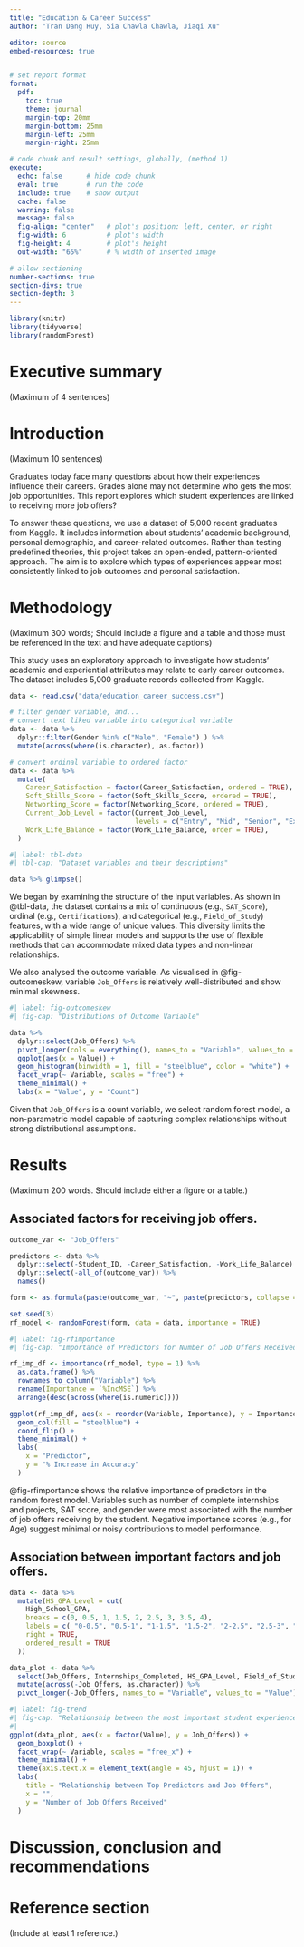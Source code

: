 ```yaml
---
title: "Education & Career Success"
author: "Tran Dang Huy, Sia Chawla Chawla, Jiaqi Xu"

editor: source
embed-resources: true


# set report format 
format:
  pdf:
    toc: true
    theme: journal
    margin-top: 20mm
    margin-bottom: 25mm
    margin-left: 25mm
    margin-right: 25mm

# code chunk and result settings, globally, (method 1)
execute: 
  echo: false      # hide code chunk
  eval: true       # run the code
  include: true    # show output
  cache: false     
  warning: false
  message: false
  fig-align: "center"   # plot's position: left, center, or right
  fig-width: 6          # plot's width
  fig-height: 4         # plot's height
  out-width: "65%"      # % width of inserted image

# allow sectioning
number-sections: true
section-divs: true
section-depth: 3
---
```



```r
library(knitr)
library(tidyverse)
library(randomForest)
```


# Executive summary {#sec-summary}
(Maximum of 4 sentences)


# Introduction {#sec-intro}
(Maximum 10 sentences)


Graduates today face many questions about how their experiences influence their careers. Grades alone may not determine who gets the most job opportunities. This report explores which student experiences are linked to receiving more job offers?

To answer these questions, we use a dataset of 5,000 recent graduates from Kaggle. It includes information about students’ academic background, personal demographic, and career-related outcomes. Rather than testing predefined theories, this project takes an open-ended, pattern-oriented approach. The aim is to explore which types of experiences appear most consistently linked to job outcomes and personal satisfaction.


# Methodology {#sec-method}
(Maximum 300 words; Should include a figure and a table and those must be referenced in the text and have adequate captions)


This study uses an exploratory approach to investigate how students’ academic and experiential attributes may relate to early career outcomes. The dataset includes 5,000 graduate records collected from Kaggle.

```r
data <- read.csv("data/education_career_success.csv")
```

```r
# filter gender variable, and...
# convert text liked variable into categorical variable
data <- data %>%
  dplyr::filter(Gender %in% c("Male", "Female") ) %>%
  mutate(across(where(is.character), as.factor))

# convert ordinal variable to ordered factor 
data <- data %>%
  mutate(
    Career_Satisfaction = factor(Career_Satisfaction, ordered = TRUE),
    Soft_Skills_Score = factor(Soft_Skills_Score, ordered = TRUE),
    Networking_Score = factor(Networking_Score, ordered = TRUE),
    Current_Job_Level = factor(Current_Job_Level,
                               levels = c("Entry", "Mid", "Senior", "Executive"), ordered = TRUE),
    Work_Life_Balance = factor(Work_Life_Balance, order = TRUE),
  )
```

```r
#| label: tbl-data
#| tbl-cap: "Dataset variables and their descriptions"

data %>% glimpse()
```

We began by examining the structure of the input variables. As shown in @tbl-data, the dataset contains a mix of continuous (e.g., `SAT_Score`), ordinal (e.g., `Certifications`), and categorical (e.g., `Field_of_Study`) features, with a wide range of unique values. This diversity limits the applicability of simple linear models and supports the use of flexible methods that can accommodate mixed data types and non-linear relationships.

We also analysed the outcome variable. As visualised in @fig-outcomeskew, variable `Job_Offers` is relatively well-distributed and show minimal skewness.

```r
#| label: fig-outcomeskew
#| fig-cap: "Distributions of Outcome Variable"

data %>%
  dplyr::select(Job_Offers) %>%
  pivot_longer(cols = everything(), names_to = "Variable", values_to = "Value") %>%
  ggplot(aes(x = Value)) +
  geom_histogram(binwidth = 1, fill = "steelblue", color = "white") +
  facet_wrap(~ Variable, scales = "free") +
  theme_minimal() +
  labs(x = "Value", y = "Count")
```

Given that `Job_Offers` is a count variable, we select random forest model, a non-parametric model capable of capturing complex relationships without strong distributional assumptions. 



# Results {#sec-result}
(Maximum 200 words. Should include either a figure or a table.)

## Associated factors for receiving job offers. {#sec-rfForImportantFactors}

```r

outcome_var <- "Job_Offers"

predictors <- data %>%
  dplyr::select(-Student_ID, -Career_Satisfaction, -Work_Life_Balance) %>%
  dplyr::select(-all_of(outcome_var)) %>%
  names()

form <- as.formula(paste(outcome_var, "~", paste(predictors, collapse = " + ")))

set.seed(3)
rf_model <- randomForest(form, data = data, importance = TRUE)

```

```r
#| label: fig-rfimportance
#| fig-cap: "Importance of Predictors for Number of Job Offers Received"

rf_imp_df <- importance(rf_model, type = 1) %>%
  as.data.frame() %>%
  rownames_to_column("Variable") %>%
  rename(Importance = `%IncMSE`) %>%  
  arrange(desc(across(where(is.numeric))))

ggplot(rf_imp_df, aes(x = reorder(Variable, Importance), y = Importance)) +
  geom_col(fill = "steelblue") +
  coord_flip() +
  theme_minimal() +
  labs(
    x = "Predictor",
    y = "% Increase in Accuracy"
  )
```

@fig-rfimportance shows the relative importance of predictors in the random forest model. Variables such as number of complete internships and projects, SAT score, and gender were most associated with the number of job offers receiving by the student. Negative importance scores (e.g., for Age) suggest minimal or noisy contributions to model performance.


## Association between important factors and job offers.  {#sec-visualiseTrend}

```r
data <- data %>%
  mutate(HS_GPA_Level = cut(
    High_School_GPA,
    breaks = c(0, 0.5, 1, 1.5, 2, 2.5, 3, 3.5, 4),
    labels = c( "0-0.5", "0.5-1", "1-1.5", "1.5-2", "2-2.5", "2.5-3", "3-3.5", "3.5-4"),
    right = TRUE,
    ordered_result = TRUE
  ))

data_plot <- data %>%
  select(Job_Offers, Internships_Completed, HS_GPA_Level, Field_of_Study, Networking_Score, Projects_Completed) %>%
  mutate(across(-Job_Offers, as.character)) %>%    
  pivot_longer(-Job_Offers, names_to = "Variable", values_to = "Value")
```


```r
#| label: fig-trend
#| fig-cap: "Relationship between the most important student experiences and job offers received"
#| 
ggplot(data_plot, aes(x = factor(Value), y = Job_Offers)) +
  geom_boxplot() + 
  facet_wrap(~ Variable, scales = "free_x") +
  theme_minimal() +
  theme(axis.text.x = element_text(angle = 45, hjust = 1)) +
  labs(
    title = "Relationship between Top Predictors and Job Offers",
    x = "",
    y = "Number of Job Offers Received"
  )
```





# Discussion, conclusion and recommendations {#sec-discuss}


# Reference section {#sec-ref}
(Include at least 1 reference.)
 
